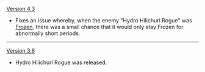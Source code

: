 {{Change History/Header}}
[[Version 4.3]]
* Fixes an issue whereby, when the enemy "Hydro Hilichurl Rogue" was [[Frozen]], there was a small chance that it would only stay Frozen for abnormally short periods.
----
[[Version 3.6]]
* Hydro Hilichurl Rogue was released.